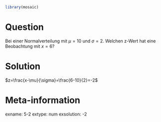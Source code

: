 ```r
library(mosaic)
```

Question
========

Bei einer Normalverteilung mit $\mu=10$ und $\sigma=2$. Welchen z-Wert hat eine Beobachtung mit $x=6$?



Solution
========

$z=\frac{x-\mu}{\sigma}=\frac{6-10}{2}=-2$


Meta-information
================
exname: 5-2
extype: num
exsolution: -2